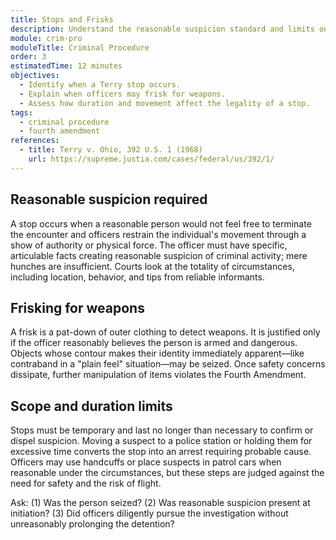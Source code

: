 ```yaml
---
title: Stops and Frisks
description: Understand the reasonable suspicion standard and limits on brief investigative detentions.
module: crim-pro
moduleTitle: Criminal Procedure
order: 3
estimatedTime: 12 minutes
objectives:
  - Identify when a Terry stop occurs.
  - Explain when officers may frisk for weapons.
  - Assess how duration and movement affect the legality of a stop.
tags:
  - criminal procedure
  - fourth amendment
references:
  - title: Terry v. Ohio, 392 U.S. 1 (1968)
    url: https://supreme.justia.com/cases/federal/us/392/1/
---
```


## Reasonable suspicion required

A stop occurs when a reasonable person would not feel free to terminate the encounter and officers restrain the individual's movement through a show of authority or physical force. The officer must have specific, articulable facts creating reasonable suspicion of criminal activity; mere hunches are insufficient. Courts look at the totality of circumstances, including location, behavior, and tips from reliable informants.

## Frisking for weapons

A frisk is a pat-down of outer clothing to detect weapons. It is justified only if the officer reasonably believes the person is armed and dangerous. Objects whose contour makes their identity immediately apparent—like contraband in a "plain feel" situation—may be seized. Once safety concerns dissipate, further manipulation of items violates the Fourth Amendment.

## Scope and duration limits

Stops must be temporary and last no longer than necessary to confirm or dispel suspicion. Moving a suspect to a police station or holding them for excessive time converts the stop into an arrest requiring probable cause. Officers may use handcuffs or place suspects in patrol cars when reasonable under the circumstances, but these steps are judged against the need for safety and the risk of flight.

<Callout kind="tip" title="Analyzing a stop">
  Ask: (1) Was the person seized? (2) Was reasonable suspicion present at initiation? (3) Did officers diligently pursue the investigation without unreasonably prolonging the detention?
</Callout>
